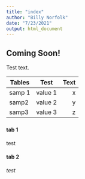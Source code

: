 ```yaml
---
title: "index"
author: "Billy Norfolk"
date: "7/23/2021"
output: html_document
---
```


## Coming Soon!

Test text.

| Tables        | Test           | Text  |
| ------------- |:-------------:| -----:|
| samp 1      | value 1 | x |
| samp2       | value 2 | y |
| samp3       | value 3 | z |


### {.tabset}

#### tab 1
test

#### tab 2
_test_